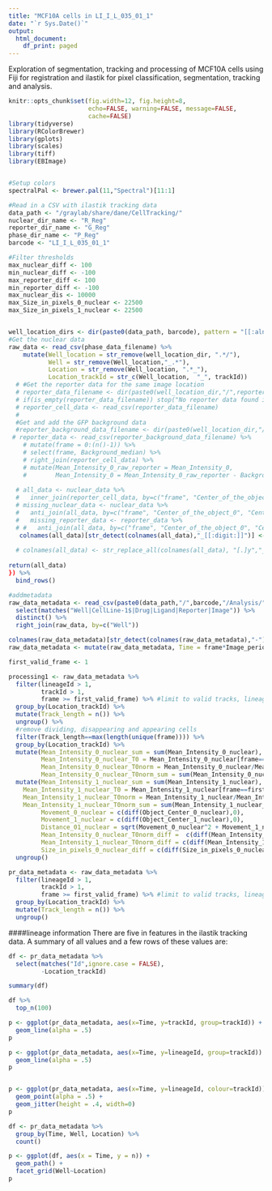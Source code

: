 ```yaml
---
title: "MCF10A cells in LI_I_L_035_01_1"
date: "`r Sys.Date()`"
output:
  html_document:
    df_print: paged
---
```


Exploration of segmentation, tracking and processing of MCF10A cells using Fiji for registration and ilastik for pixel classification, segmentation, tracking and analysis.


```r
knitr::opts_chunk$set(fig.width=12, fig.height=8,
                      echo=FALSE, warning=FALSE, message=FALSE,
                      cache=FALSE)
library(tidyverse)
library(RColorBrewer)
library(gplots)
library(scales)
library(tiff)
library(EBImage)


#Setup colors
spectralPal <- brewer.pal(11,"Spectral")[11:1]


```

```r

#Read in a CSV with ilastik tracking data
data_path <- "/graylab/share/dane/CellTracking/"
nuclear_dir_name <- "R_Reg"
reporter_dir_name <- "G_Reg"
phase_dir_name <- "P_Reg"
barcode <- "LI_I_L_035_01_1"

#Filter thresholds
max_nuclear_diff <- 100
min_nuclear_diff <- -100
max_reporter_diff <- 100
min_reporter_diff <- -100
max_nuclear_dis <- 10000
max_Size_in_pixels_0_nuclear <- 22500
max_Size_in_pixels_1_nuclear <- 22500


well_location_dirs <- dir(paste0(data_path, barcode), pattern = "[[:alnum:]]*_[[:digit:]]*", full.names = TRUE)[c(1,3:24)]
#Get the nuclear data
raw_data <- read_csv(phase_data_filename) %>%
    mutate(Well_location = str_remove(well_location_dir, ".*/"),
           Well = str_remove(Well_location,"_.*"),
           Location = str_remove(Well_location, ".*_"),
           Location_trackId = str_c(Well_location,  "_", trackId))
  # #Get the reporter data for the same image location
  # reporter_data_filename <- dir(paste0(well_location_dir,"/",reporter_dir_name),pattern = "CSV-Table", full.names = TRUE)
  # if(is_empty(reporter_data_filename)) stop("No reporter data found in ", well_location_dir)
  # reporter_cell_data <- read_csv(reporter_data_filename)
  # 
  #Get and add the GFP background data
  #reporter_background_data_filename <- dir(paste0(well_location_dir,"/",reporter_dir_name),pattern = "background", full.names = TRUE)
 # reporter_data <- read_csv(reporter_background_data_filename) %>%
    # mutate(frame = 0:(n()-1)) %>%
    # select(frame, Background_median) %>%
    # right_join(reporter_cell_data) %>%
    # mutate(Mean_Intensity_0_raw_reporter = Mean_Intensity_0,
    #        Mean_Intensity_0 = Mean_Intensity_0_raw_reporter - Background_median*2^16)
  
  # all_data <- nuclear_data %>%
  #   inner_join(reporter_cell_data, by=c("frame", "Center_of_the_object_0", "Center_of_the_object_1"))
  # missing_nuclear_data <- nuclear_data %>%
  #   anti_join(all_data, by=c("frame", "Center_of_the_object_0", "Center_of_the_object_1"))
  #   missing_reporter_data <- reporter_data %>%
  # #   anti_join(all_data, by=c("frame", "Center_of_the_object_0", "Center_of_the_object_1"))
   colnames(all_data)[str_detect(colnames(all_data),"_[[:digit:]]")] <- str_c(colnames(all_data)[str_detect(colnames(all_data),"_[[:digit:]]")], "_nuclear")
   
  # colnames(all_data) <- str_replace_all(colnames(all_data), "[.]y","_reporter")
  
return(all_data)
}) %>%
  bind_rows()

#addmetadata
raw_data_metadata <- read_csv(paste0(data_path,"/",barcode,"/Analysis/",barcode,"_exp_metadata.csv")) %>%
  select(matches("Well|CellLine-1$|Drug|Ligand|Reporter|Image")) %>%
  distinct() %>%
  right_join(raw_data, by=c("Well"))

colnames(raw_data_metadata)[str_detect(colnames(raw_data_metadata),"-")] <- str_replace_all(colnames(raw_data_metadata)[str_detect(colnames(raw_data_metadata),"-")], "-","_")
raw_data_metadata <- mutate(raw_data_metadata, Time = frame*Image_period)

first_valid_frame <- 1

processing1 <- raw_data_metadata %>%
  filter(lineageId > 1,
         trackId > 1,
         frame >= first_valid_frame) %>% #limit to valid tracks, lineages and microscope ready data 
  group_by(Location_trackId) %>%
  mutate(Track_length = n()) %>%
  ungroup() %>% 
  #remove dividing, disappearing and appearing cells
  filter(Track_length==max(length(unique(frame)))) %>% 
  group_by(Location_trackId) %>%
  mutate(Mean_Intensity_0_nuclear_sum = sum(Mean_Intensity_0_nuclear),
         Mean_Intensity_0_nuclear_T0 = Mean_Intensity_0_nuclear[frame==first_valid_frame],
         Mean_Intensity_0_nuclear_T0norm = Mean_Intensity_0_nuclear/Mean_Intensity_0_nuclear_T0,
         Mean_Intensity_0_nuclear_T0norm_sum = sum(Mean_Intensity_0_nuclear_T0norm)) %>%
  mutate(Mean_Intensity_1_nuclear_sum = sum(Mean_Intensity_1_nuclear),
    Mean_Intensity_1_nuclear_T0 = Mean_Intensity_1_nuclear[frame==first_valid_frame],
    Mean_Intensity_1_nuclear_T0norm = Mean_Intensity_1_nuclear/Mean_Intensity_1_nuclear_T0,
    Mean_Intensity_1_nuclear_T0norm_sum = sum(Mean_Intensity_1_nuclear_T0norm),
         Movement_0_nuclear = c(diff(Object_Center_0_nuclear),0),
         Movement_1_nuclear = c(diff(Object_Center_1_nuclear),0),
         Distance_01_nuclear = sqrt(Movement_0_nuclear^2 + Movement_1_nuclear^2),
         Mean_Intensity_0_nuclear_T0norm_diff =  c(diff(Mean_Intensity_0_nuclear_T0norm),0),
         Mean_Intensity_1_nuclear_T0norm_diff = c(diff(Mean_Intensity_1_nuclear_T0norm),0),
         Size_in_pixels_0_nuclear_diff = c(diff(Size_in_pixels_0_nuclear),0)) %>%
  ungroup()

pr_data_metadata <- raw_data_metadata %>%
  filter(lineageId > 1,
         trackId > 1,
         frame >= first_valid_frame) %>% #limit to valid tracks, lineages and microscope ready data 
  group_by(Location_trackId) %>%
  mutate(Track_length = n()) %>%
  ungroup()

```


####lineage information
There are five in features in the ilastik tracking data. A summary of all values and a few rows of these values are:

```r
df <- pr_data_metadata %>%
  select(matches("Id",ignore.case = FALSE),
         -Location_trackId)

summary(df)

df %>%
  top_n(100)
```


```r

p <- ggplot(pr_data_metadata, aes(x=Time, y=trackId, group=trackId)) +
  geom_line(alpha = .5)
p

p <- ggplot(pr_data_metadata, aes(x=Time, y=lineageId, group=trackId)) +
  geom_line(alpha = .5)
p


p <- ggplot(pr_data_metadata, aes(x=Time, y=lineageId, colour=trackId)) +
  geom_point(alpha = .5) +
  geom_jitter(height = .4, width=0)
p
```
```r
df <- pr_data_metadata %>%
  group_by(Time, Well, Location) %>%
  count()

p <- ggplot(df, aes(x = Time, y = n)) +
  geom_path() +
  facet_grid(Well~Location)
p

```
